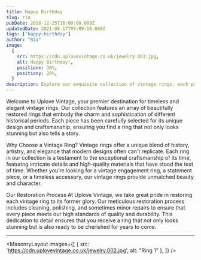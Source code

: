 ```yaml
---
title: Happy Birthday
slug: ria
pubDate: 2018-12-25T16:00:00.000Z
updatedDate: 2021-08-17T05:09:58.000Z
tags: ["happy-birthday"]
author: "Ria"
image:
  {
    src: https://cdn.uplovevintage.co.uk/jewelry.003.jpg,
    alt: Happy Birthday!,
    positionx: 30%,
    positiony: 20%,
  }
description: Explore our exquisite collection of vintage rings, each piece meticulously restored to capture the charm and elegance of bygone eras. Perfect for any occasion, these rings offer timeless beauty and exceptional craftsmanship.
---
```

Welcome to Uplove Vintage, your premier destination for timeless and elegant vintage rings. Our collection features an array of beautifully restored rings that embody the charm and sophistication of different historical periods. Each piece has been carefully selected for its unique design and craftsmanship, ensuring you find a ring that not only looks stunning but also tells a story.

Why Choose a Vintage Ring?
Vintage rings offer a unique blend of history, artistry, and elegance that modern designs often can't replicate. Each ring in our collection is a testament to the exceptional craftsmanship of its time, featuring intricate details and high-quality materials that have stood the test of time. Whether you’re looking for a vintage engagement ring, a statement piece, or a timeless accessory, our vintage rings provide unmatched beauty and character.

Our Restoration Process
At Uplove Vintage, we take great pride in restoring each vintage ring to its former glory. Our meticulous restoration process includes cleaning, polishing, and sometimes minor repairs to ensure that every piece meets our high standards of quality and durability. This dedication to detail ensures that you receive a ring that not only looks stunning but is also ready to be cherished for years to come.


---


<MasonryLayout images={[
      { src: 'https://cdn.uplovevintage.co.uk/jewelry.002.jpg', alt: "Ring 1" },
]} />
